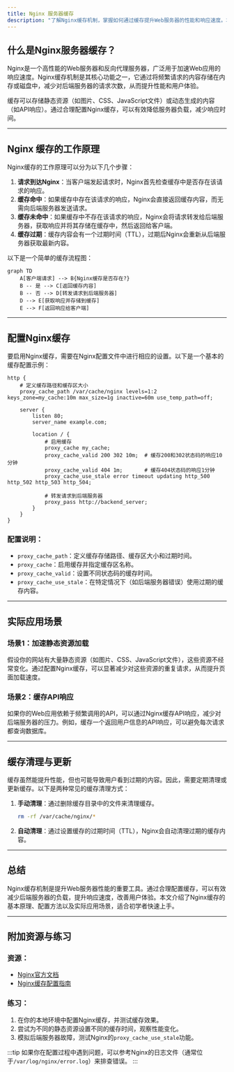 ```yaml
---
title: Nginx 服务器缓存
description: "了解Nginx缓存机制，掌握如何通过缓存提升Web服务器的性能和响应速度。本文适合初学者，包含详细的解释、代码示例和实际应用场景。"
---
```


## 什么是Nginx服务器缓存？

Nginx是一个高性能的Web服务器和反向代理服务器，广泛用于加速Web应用的响应速度。Nginx缓存机制是其核心功能之一，它通过将频繁请求的内容存储在内存或磁盘中，减少对后端服务器的请求次数，从而提升性能和用户体验。

缓存可以存储静态资源（如图片、CSS、JavaScript文件）或动态生成的内容（如API响应）。通过合理配置Nginx缓存，可以有效降低服务器负载，减少响应时间。

---

## Nginx 缓存的工作原理

Nginx缓存的工作原理可以分为以下几个步骤：

1. **请求到达Nginx**：当客户端发起请求时，Nginx首先检查缓存中是否存在该请求的响应。
2. **缓存命中**：如果缓存中存在该请求的响应，Nginx会直接返回缓存内容，而无需向后端服务器发送请求。
3. **缓存未命中**：如果缓存中不存在该请求的响应，Nginx会将请求转发给后端服务器，获取响应并将其存储在缓存中，然后返回给客户端。
4. **缓存过期**：缓存内容会有一个过期时间（TTL），过期后Nginx会重新从后端服务器获取最新内容。

以下是一个简单的缓存流程图：

```mermaid
graph TD
    A[客户端请求] --> B{Nginx缓存是否存在?}
    B -- 是 --> C[返回缓存内容]
    B -- 否 --> D[转发请求到后端服务器]
    D --> E[获取响应并存储到缓存]
    E --> F[返回响应给客户端]
```

---

## 配置Nginx缓存

要启用Nginx缓存，需要在Nginx配置文件中进行相应的设置。以下是一个基本的缓存配置示例：

```nginx
http {
    # 定义缓存路径和缓存区大小
    proxy_cache_path /var/cache/nginx levels=1:2 keys_zone=my_cache:10m max_size=1g inactive=60m use_temp_path=off;

    server {
        listen 80;
        server_name example.com;

        location / {
            # 启用缓存
            proxy_cache my_cache;
            proxy_cache_valid 200 302 10m;  # 缓存200和302状态码的响应10分钟
            proxy_cache_valid 404 1m;       # 缓存404状态码的响应1分钟
            proxy_cache_use_stale error timeout updating http_500 http_502 http_503 http_504;

            # 转发请求到后端服务器
            proxy_pass http://backend_server;
        }
    }
}
```

### 配置说明：
- `proxy_cache_path`：定义缓存存储路径、缓存区大小和过期时间。
- `proxy_cache`：启用缓存并指定缓存区名称。
- `proxy_cache_valid`：设置不同状态码的缓存时间。
- `proxy_cache_use_stale`：在特定情况下（如后端服务器错误）使用过期的缓存内容。

---

## 实际应用场景

### 场景1：加速静态资源加载
假设你的网站有大量静态资源（如图片、CSS、JavaScript文件），这些资源不经常变化。通过配置Nginx缓存，可以显著减少对这些资源的重复请求，从而提升页面加载速度。

### 场景2：缓存API响应
如果你的Web应用依赖于频繁调用的API，可以通过Nginx缓存API响应，减少对后端服务器的压力。例如，缓存一个返回用户信息的API响应，可以避免每次请求都查询数据库。

---

## 缓存清理与更新

缓存虽然能提升性能，但也可能导致用户看到过期的内容。因此，需要定期清理或更新缓存。以下是两种常见的缓存清理方式：

1. **手动清理**：通过删除缓存目录中的文件来清理缓存。
   ```bash
   rm -rf /var/cache/nginx/*
   ```

2. **自动清理**：通过设置缓存的过期时间（TTL），Nginx会自动清理过期的缓存内容。

---

## 总结

Nginx缓存机制是提升Web服务器性能的重要工具。通过合理配置缓存，可以有效减少后端服务器的负载，提升响应速度，改善用户体验。本文介绍了Nginx缓存的基本原理、配置方法以及实际应用场景，适合初学者快速上手。

---

## 附加资源与练习

### 资源：
- [Nginx官方文档](https://nginx.org/en/docs/)
- [Nginx缓存配置指南](https://www.nginx.com/blog/nginx-caching-guide/)

### 练习：
1. 在你的本地环境中配置Nginx缓存，并测试缓存效果。
2. 尝试为不同的静态资源设置不同的缓存时间，观察性能变化。
3. 模拟后端服务器故障，测试Nginx的`proxy_cache_use_stale`功能。

:::tip
如果你在配置过程中遇到问题，可以参考Nginx的日志文件（通常位于`/var/log/nginx/error.log`）来排查错误。
:::